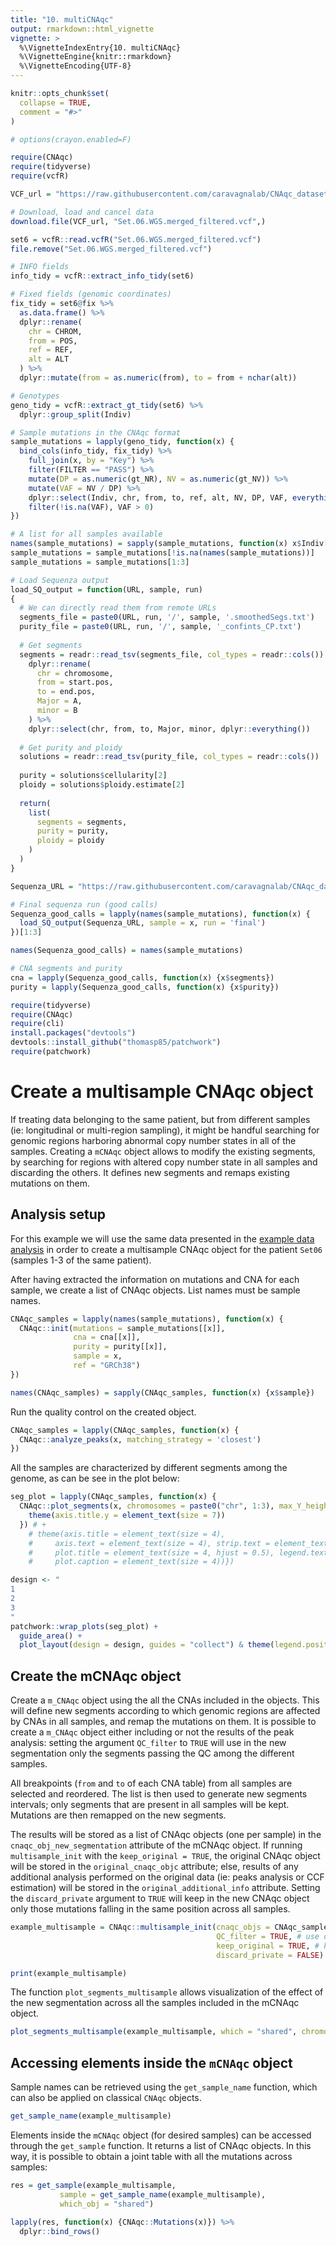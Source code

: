 ```yaml
---
title: "10. multiCNAqc"
output: rmarkdown::html_vignette
vignette: >
  %\VignetteIndexEntry{10. multiCNAqc}
  %\VignetteEngine{knitr::rmarkdown}
  %\VignetteEncoding{UTF-8}
---
```


```r
knitr::opts_chunk$set(
  collapse = TRUE, 
  comment = "#>"
)

# options(crayon.enabled=F)

require(CNAqc)
require(tidyverse)
require(vcfR)

VCF_url = "https://raw.githubusercontent.com/caravagnalab/CNAqc_datasets/main/MSeq_Set06/Mutations/Set.06.WGS.merged_filtered.vcf"

# Download, load and cancel data
download.file(VCF_url, "Set.06.WGS.merged_filtered.vcf",)

set6 = vcfR::read.vcfR("Set.06.WGS.merged_filtered.vcf")
file.remove("Set.06.WGS.merged_filtered.vcf")

# INFO fields 
info_tidy = vcfR::extract_info_tidy(set6)

# Fixed fields (genomic coordinates)
fix_tidy = set6@fix %>%
  as.data.frame() %>%
  dplyr::rename(
    chr = CHROM,
    from = POS,
    ref = REF,
    alt = ALT
  ) %>%
  dplyr::mutate(from = as.numeric(from), to = from + nchar(alt))

# Genotypes
geno_tidy = vcfR::extract_gt_tidy(set6) %>%
  dplyr::group_split(Indiv)

# Sample mutations in the CNAqc format
sample_mutations = lapply(geno_tidy, function(x) {
  bind_cols(info_tidy, fix_tidy) %>% 
    full_join(x, by = "Key") %>%
    filter(FILTER == "PASS") %>% 
    mutate(DP = as.numeric(gt_NR), NV = as.numeric(gt_NV)) %>%
    mutate(VAF = NV / DP) %>%
    dplyr::select(Indiv, chr, from, to, ref, alt, NV, DP, VAF, everything()) %>%
    filter(!is.na(VAF), VAF > 0)
})

# A list for all samples available
names(sample_mutations) = sapply(sample_mutations, function(x) x$Indiv[1])
sample_mutations = sample_mutations[!is.na(names(sample_mutations))]
sample_mutations = sample_mutations[1:3]

# Load Sequenza output
load_SQ_output = function(URL, sample, run)
{
  # We can directly read them from remote URLs
  segments_file = paste0(URL, run, '/', sample, '.smoothedSegs.txt')
  purity_file = paste0(URL, run, '/', sample, '_confints_CP.txt')
  
  # Get segments
  segments = readr::read_tsv(segments_file, col_types = readr::cols()) %>%
    dplyr::rename(
      chr = chromosome,
      from = start.pos,
      to = end.pos,
      Major = A,
      minor = B
    ) %>%
    dplyr::select(chr, from, to, Major, minor, dplyr::everything())
  
  # Get purity and ploidy
  solutions = readr::read_tsv(purity_file, col_types = readr::cols())
  
  purity = solutions$cellularity[2]
  ploidy = solutions$ploidy.estimate[2]
  
  return(
    list(
      segments = segments,
      purity = purity,
      ploidy = ploidy
    )
  )
}

Sequenza_URL = "https://raw.githubusercontent.com/caravagnalab/CNAqc_datasets/main/MSeq_Set06/Copy%20Number/"

# Final sequenza run (good calls)
Sequenza_good_calls = lapply(names(sample_mutations), function(x) {
  load_SQ_output(Sequenza_URL, sample = x, run = 'final')
})[1:3]

names(Sequenza_good_calls) = names(sample_mutations)

# CNA segments and purity
cna = lapply(Sequenza_good_calls, function(x) {x$segments})
purity = lapply(Sequenza_good_calls, function(x) {x$purity})

```

```r
require(tidyverse)
require(CNAqc)
require(cli)
install.packages("devtools")
devtools::install_github("thomasp85/patchwork")
require(patchwork)

```

# Create a multisample CNAqc object

If treating data belonging to the same patient, but from different samples (ie: longitudinal or multi-region sampling), it might be handful searching for genomic regions harboring abnormal copy number states in all of the samples. Creating a `mCNAqc` object allows to modify the existing segments, by searching for regions with altered copy number state in all samples and discarding the others. It defines new segments and remaps existing mutations on them.

## Analysis setup

For this example we will use the same data presented in the [example data analysis](https://caravagnalab.github.io/CNAqc/articles/a7_example_MSeq.html) in order to create a multisample CNAqc object for the patient `Set06` (samples 1-3 of the same patient).

After having extracted the information on mutations and CNA for each sample, we create a list of CNAqc objects. List names must be sample names.

```r
CNAqc_samples = lapply(names(sample_mutations), function(x) {
  CNAqc::init(mutations = sample_mutations[[x]], 
              cna = cna[[x]], 
              purity = purity[[x]], 
              sample = x,
              ref = "GRCh38")
})

names(CNAqc_samples) = sapply(CNAqc_samples, function(x) {x$sample})
```

Run the quality control on the created object.

```r
CNAqc_samples = lapply(CNAqc_samples, function(x) {
  CNAqc::analyze_peaks(x, matching_strategy = 'closest')
})
```

All the samples are characterized by different segments among the genome, as can be see in the plot below:

```r
seg_plot = lapply(CNAqc_samples, function(x) {
  CNAqc::plot_segments(x, chromosomes = paste0("chr", 1:3), max_Y_height = 3) +
    theme(axis.title.y = element_text(size = 7))
  }) # +
    # theme(axis.title = element_text(size = 4),
    #     axis.text = element_text(size = 4), strip.text = element_text(size = 4),
    #     plot.title = element_text(size = 4, hjust = 0.5), legend.text = element_text(size=6),
    #     plot.caption = element_text(size = 4))})

design <- "
1
2
3
"    
patchwork::wrap_plots(seg_plot) +
  guide_area() +
  plot_layout(design = design, guides = "collect") & theme(legend.position = 'top')

```

## Create the mCNAqc object

Create a `m_CNAqc` object using the all the CNAs included in the objects. This will define new segments according to which genomic regions are affected by CNAs in all samples, and remap the mutations on them. It is possible to create a `m_CNAqc` object either including or not the results of the peak analysis: setting the argument `QC_filter` to `TRUE` will use in the new segmentation only the segments passing the QC among the different samples.  

All breakpoints (`from` and `to` of each CNA table) from all samples are selected and reordered. The list is then used to generate new segments intervals; only segments that are present in all samples will be kept. Mutations are then remapped on the new segments.

The results will be stored as a list of CNAqc objects (one per sample) in the `cnaqc_obj_new_segmentation` attribute of the mCNAqc object. If running `multisample_init` with the `keep_original = TRUE`, the original CNAqc object will be stored in the `original_cnaqc_objc` attribute; else, results of any additional analysis performed on the original data (ie: peaks analysis or CCF estimation) will be stored in the `original_additional_info` attribute. Setting the `discard_private` argument to `TRUE` will keep in the new CNAqc object only those mutations falling in the same position across all samples.

```r
example_multisample = CNAqc::multisample_init(cnaqc_objs = CNAqc_samples, 
                                              QC_filter = TRUE, # use only segments passing QC
                                              keep_original = TRUE, # keep the original CNAqc objects too
                                              discard_private = FALSE) # keep also not private mutations among the samples
```

``` r
print(example_multisample)
```

The function `plot_segments_multisample` allows visualization of the effect of the new segmentation across all the samples included in the mCNAqc object.

```r
plot_segments_multisample(example_multisample, which = "shared", chromosomes = paste0("chr", 1:3)) + ggtitle("New segmentation")
```

## Accessing elements inside the `mCNAqc` object

Sample names can be retrieved using the `get_sample_name` function, which can also be applied on classical `CNAqc` objects.

```r
get_sample_name(example_multisample)
```

Elements inside the `mCNAqc` object (for desired samples) can be accessed through the `get_sample` function. It returns a list of CNAqc objects. In this way, it is possible to obtain a joint table with all the mutations across samples:

```r
res = get_sample(example_multisample, 
           sample = get_sample_name(example_multisample), 
           which_obj = "shared")

lapply(res, function(x) {CNAqc::Mutations(x)}) %>% 
  dplyr::bind_rows()
```

